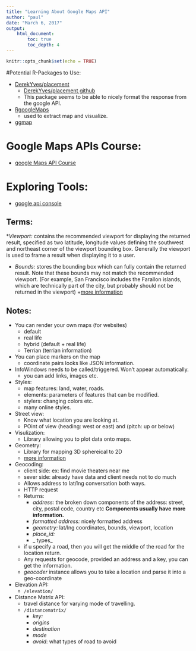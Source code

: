 ```yaml
---
title: "Learning About Google Maps API"
author: "paul"
date: "March 6, 2017"
output: 
    html_document:
        toc: true
        toc_depth: 4
---
```


```r
knitr::opts_chunk$set(echo = TRUE)
```

#Potential R-Packages to Use:

*   [DerekYves/placement](https://www.r-bloggers.com/placement-an-r-package-to-access-the-google-maps-api/)
    +   [DerekYves/placement github](https://github.com/DerekYves/placement)
    +   This package seems to be able to nicely format the response from the google API.
    
*   [RgoogleMaps](https://cran.r-project.org/web/packages/RgoogleMaps/RgoogleMaps.pdf)
    +   used to extract map and visualize.

*   [ggmap](https://cran.r-project.org/web/packages/ggmap/ggmap.pdf)



# Google Maps APIs Course:
*   [google Maps API Course](https://www.udacity.com/course/google-maps-apis--ud864)

# Exploring Tools:
*   [google api console](https://console.developers.google.com/iam-admin/projects?pli=1)


## Terms:
*_Viewport:_ contains the recommended viewport for displaying the returned result, specified as two latitude, longitude values defining the southwest and northeast corner of the viewport bounding box. Generally the viewport is used to frame a result when displaying it to a user.

* _Bounds:_ stores the bounding box which can fully contain the returned result. Note that these bounds may not match the recommended viewport. (For example, San Francisco includes the Farallon islands, which are technically part of the city, but probably should not be returned in the viewport)
    +[more information](https://developers.google.com/maps/documentation/geocoding/intro#Results)


## Notes:
*   You can render your own maps (for websites)
    +   default
    +   real life 
    +   hybrid (default + real life)
    +   Terrian (terrian information)
*   You can place markers on the map
    +   coordinate pairs looks like JSON information.
*   InfoWindows needs to be called/triggered. Won't appear automatically.
    +   you can add links, images etc.
*   Styles:
    +   map features: land, water, roads.
    +   elements: parameters of features that can be modified.
    +   stylers: changing colors etc.
    +   many online styles.
*   Street view:
    +   Know what location you are looking at.
    +   POint of view (heading: west or east) and (pitch: up or below)
*   Visulization:
    +   Library allowing you to plot data onto maps. 
*   Geometry:
    +   Library for mapping 3D sphereical to 2D 
    +   [more information](https://classroom.udacity.com/courses/ud864/lessons/8304370457/concepts/3632a49f-9ce4-45aa-bb1d-859ee9fb1df4)
*   Geocoding:
    +   client side: ex: find movie theaters near me
    +   sever side: already have data and client needs not to do much
    +   Allows address to lat/lng conversation both ways.
    +   HTTP request
    +   Returns:
        +   _address:_ the broken down components of the address: street, city, postal code, country etc __Components usually have more information.__
        +   _formatted address:_ nicely formatted address
        +   _geometry:_ lat/lng coordinates, bounds, viewport, location
        +   _place_id:_ 
        +   _  types_
    +   if u specify a road, then you will get the middle of the road for the location return.
    +   Any requests for geocode, provided an address and a key, you can get the information.
    +   _geocoder_ instance allows you to take a location and parse it into a geo-coordinate
*   Elevation API:
    +   `/elevation/`
*   Distance Matrix API:
    +   travel distance for varying mode of travelling.
    +   `/distancematrix/`
        +   _key:_ 
        +   _origins_
        +   _destination_
        +   _mode_
        +   _avoid_: what types of road to avoid